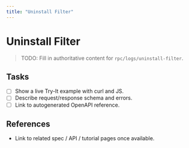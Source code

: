 ```yaml
---
title: "Uninstall Filter"
---
```


# Uninstall Filter

> TODO: Fill in authoritative content for `rpc/logs/uninstall-filter`.

## Tasks
- [ ] Show a live Try-It example with curl and JS.
- [ ] Describe request/response schema and errors.
- [ ] Link to autogenerated OpenAPI reference.

## References
- Link to related spec / API / tutorial pages once available.
